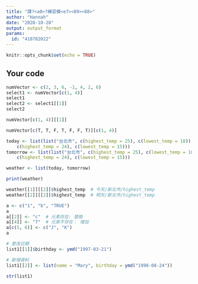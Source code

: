 ---
title: "課?<a0>?練習模<e7><89><88>"
author: "Hannah"
date: "2020-10-28"
output: output_format
params:
  id: "410782022"
---

```{r setup, include=FALSE}
knitr::opts_chunk$set(echo = TRUE)
```

## Your code

```{r}
numVector <- c(2, 3, 6, -1, 4, 2, 6)
select1 <- numVector[c(1, 4)]
select1
select2 <- select1[[1]]
select2
```
```{r}
numVector[c(1, 4)][[1]]
```
```{r}
numVector[c(T, T, F, T, F, F, T)][c(1, 4)]
```
```{r}
today <- list(list("台北市", c(highest_temp = 25), c(lowest_temp = 18)), list("新北市", 
    c(highest_temp = 24), c(lowest_temp = 15)))
tomorrow <- list(list("台北市", c(highest_temp = 25), c(lowest_temp = 18)), list("新北市", 
    c(highest_temp = 24), c(lowest_temp = 15)))

weather <- list(today, tomorrow)

print(weather)
```
```{r}
weather[[1]][[2]]$highest_temp  # 今天/新北市/highest_temp
weather[[2]][[2]]$highest_temp  # 明天/新北市/highest_temp
```
```{r}
a <- c("1", "b", "TRUE")
a
a[[2]] <- "c"  # 元素存在: 替換
a[[4]] <- "7"  # 元素不存在： 增加
a[c(5, 6)] <- c("J", "K")
a
```
```{r}
# 更改日期
list1[[1]]$birthday <- ymd("1997-03-21")

# 新增資料
list1[[2]] <- list(name = "Mary", birthday = ymd("1998-08-24"))

str(list1)
```


